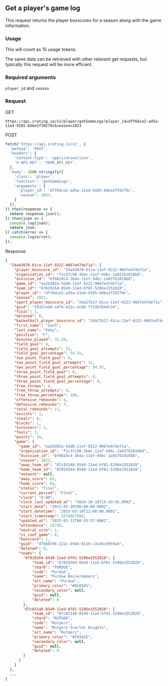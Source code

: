 ## Get a player's game log

This request returns the player boxscores for a season along with the game information.

### Usage
This will count as 15 usage tokens.

The same data can be retrieved with other relevant get requests, but typically this request will be more efficent.

### Required arguments
`player_id` and `season`

### Request

GET

```console
https://api.srating.io/v1/player/getGameLogs?player_id=dff6dce2-ad5a-11ed-9185-b6be2f39279c&season=2023
```

POST
```js {5} copy filename="javascript"
fetch('https://api.srating.io/v1', {
  'method': 'POST',
  'headers': {
    'Content-Type': 'application/json',
    'X-API-KEY': 'YOUR_API_KEY',
  },
  'body': JSON.stringify({
    'class': 'player',
    'function': 'getGameLogs',
    'arguments': {
      'player_id': 'dff6dce2-ad5a-11ed-9185-b6be2f39279c',
      'season': 2023,
    }
  }),
}).then(response => {
  return response.json();
}).then(json => {
  console.log(json);
  return json;
}).catch(error => {
  console.log(error);
});
```

Response
```json
{
  "24a43070-61ca-11ef-9222-9667e47de71a": {
    "player_boxscore_id": "24a43070-61ca-11ef-9222-9667e47de71a",
    "organization_id": "f1c37c98-3b4c-11ef-94bc-2a93761010b8",
    "division_id": "bf602dc4-3b4a-11ef-94bc-2a93761010b8",
    "game_id": "ea25d92a-5dd8-11ef-9222-9667e47de71a",
    "team_id": "87019264-8549-11ed-bf01-5296e1552828",
    "player_id": "dff6dce2-ad5a-11ed-9185-b6be2f39279c",
    "season": 2023,
    "sport_player_boxscore_id": "24a27b17-61ca-11ef-9222-9667e47de71a",
    "guid": "2432ceb8-a476-421c-ac88-f731b7b4dc34",
    "final": 1,
    "deleted": 0,
    "basketball_player_boxscore_id": "24a27b17-61ca-11ef-9222-9667e47de71a",
    "first_name": "Zach",
    "last_name": "Edey",
    "position": "C",
    "minutes_played": 32.28,
    "field_goal": 6,
    "field_goal_attempts": 11,
    "field_goal_percentage": 54.55,
    "two_point_field_goal": 6,
    "two_point_field_goal_attempts": 11,
    "two_point_field_goal_percentage": 54.55,
    "three_point_field_goal": 0,
    "three_point_field_goal_attempts": 0,
    "three_point_field_goal_percentage": 0,
    "free_throws": 4,
    "free_throw_attempts": 4,
    "free_throw_percentage": 100,
    "offensive_rebounds": 4,
    "defensive_rebounds": 7,
    "total_rebounds": 11,
    "assists": 1,
    "steals": 0,
    "blocks": 1,
    "turnovers": 1,
    "fouls": 3,
    "points": 16,
    "game": {
      "game_id": "ea25d92a-5dd8-11ef-9222-9667e47de71a",
      "organization_id": "f1c37c98-3b4c-11ef-94bc-2a93761010b8",
      "division_id": "bf602dc4-3b4a-11ef-94bc-2a93761010b8",
      "season": 2023,
      "away_team_id": "87c83148-8549-11ed-bf01-5296e1552828",
      "home_team_id": "87019264-8549-11ed-bf01-5296e1552828",
      "network": null,
      "away_score": 63,
      "home_score": 61,
      "status": "final",
      "current_period": "Final",
      "clock": "0:00",
      "clock_last_updated_at": "2024-10-18T15:43:45.000Z",
      "start_date": "2023-03-10T00:00:00.000Z",
      "start_datetime": "2023-03-10T12:00:00.000Z",
      "start_timestamp": 1678467600,
      "updated_at": "2023-03-11T08:55:57.000Z",
      "attendance": 16738,
      "neutral_site": 1,
      "is_conf_game": 0,
      "boxscore": 1,
      "guid": "d78b07d6-222c-4944-8110-c3cd4c5959ab",
      "deleted": 0,
      "teams": {
        "87019264-8549-11ed-bf01-5296e1552828": {
            "team_id": "87019264-8549-11ed-bf01-5296e1552828",
            "char6": "PURDUE",
            "code": "Purdue",
            "name": "Purdue Boilermakers",
            "alt_name": "Purdue",
            "primary_color": "#010101",
            "secondary_color": null,
            "guid": null,
            "deleted": 0
        },
        "87c83148-8549-11ed-bf01-5296e1552828": {
            "team_id": "87c83148-8549-11ed-bf01-5296e1552828",
            "char6": "RUTGER",
            "code": "Rutgers",
            "name": "Rutgers Scarlet Knights",
            "alt_name": "Rutgers",
            "primary_color": "#C8102E",
            "secondary_color": null,
            "guid": null,
            "deleted": 0
        }
      }
    }
  },
  ...
}
```

